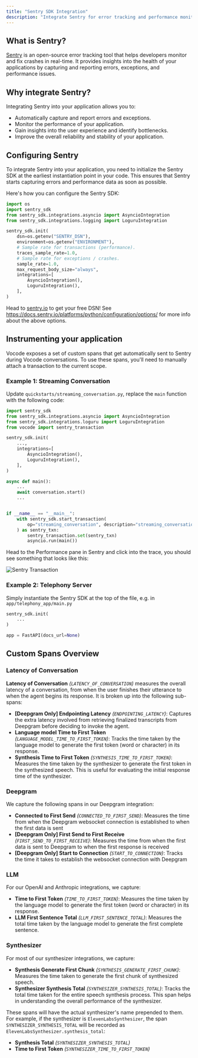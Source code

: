 ```yaml
---
title: "Sentry SDK Integration"
description: "Integrate Sentry for error tracking and performance monitoring"
---
```


## What is Sentry?

[Sentry](https://sentry.io/) is an open-source error tracking tool that helps developers monitor and fix crashes in real-time. It provides insights into the health of your applications by capturing and reporting errors, exceptions, and performance issues.

## Why integrate Sentry?

Integrating Sentry into your application allows you to:

- Automatically capture and report errors and exceptions.
- Monitor the performance of your application.
- Gain insights into the user experience and identify bottlenecks.
- Improve the overall reliability and stability of your application.

## Configuring Sentry

To integrate Sentry into your application, you need to initialize the Sentry SDK at the earliest instantiation point in your code. This ensures that Sentry starts capturing errors and performance data as soon as possible.

Here's how you can configure the Sentry SDK:

```python
import os
import sentry_sdk
from sentry_sdk.integrations.asyncio import AsyncioIntegration
from sentry_sdk.integrations.logging import LoguruIntegration

sentry_sdk.init(
    dsn=os.getenv("SENTRY_DSN"),
    environment=os.getenv("ENVIRONMENT"),
    # Sample rate for transactions (performance).
    traces_sample_rate=1.0,
    # Sample rate for exceptions / crashes.
    sample_rate=1.0,
    max_request_body_size="always",
    integrations=[
        AsyncioIntegration(),
        LoguruIntegration(),
    ],
)
```

Head to [sentry.io](sentry.io) to get your free DSN! See https://docs.sentry.io/platforms/python/configuration/options/ for more info about the above options.

## Instrumenting your application

Vocode exposes a set of custom spans that get automatically sent to Sentry during Vocode conversations. To use these spans, you'll need to manually attach a transaction to the current scope.

### Example 1: Streaming Conversation

Update `quickstarts/streaming_conversation.py`, replace the `main` function with the following code:

```python
import sentry_sdk
from sentry_sdk.integrations.asyncio import AsyncioIntegration
from sentry_sdk.integrations.loguru import LoguruIntegration
from vocode import sentry_transaction

sentry_sdk.init(
    ...,
    integrations=[
        AsyncioIntegration(),
        LoguruIntegration(),
    ],
)

async def main():
    ...
    await conversation.start()
    ...


if __name__ == "__main__":
    with sentry_sdk.start_transaction(
        op="streaming_conversation", description="streaming_conversation"
    ) as sentry_txn:
        sentry_transaction.set(sentry_txn)
        asyncio.run(main())
```

Head to the Performance pane in Sentry and click into the trace, you should see something that looks like this:

![Sentry Transaction](/images/sentry.png)

### Example 2: Telephony Server

Simply instantiate the Sentry SDK at the top of the file, e.g. in `app/telephony_app/main.py`

```python
sentry_sdk.init(
    ...
)

app = FastAPI(docs_url=None)
```

## Custom Spans Overview

### Latency of Conversation

**Latency of Conversation** _(`LATENCY_OF_CONVERSATION`)_ measures the overall latency of a conversation, from when the user finishes their utterance to when the agent begins its response. It is broken up into the following sub-spans:

- **[Deepgram Only] Endpointing Latency** _(`ENDPOINTING_LATENCY`)_: Captures the extra latency involved from retrieving finalized transcripts from Deepgram before deciding to invoke the agent.
- **Language model Time to First Token** _(`LANGUAGE_MODEL_TIME_TO_FIRST_TOKEN`)_: Tracks the time taken by the language model to generate the first token (word or character) in its response.
- **Synthesis Time to First Token** _(`SYNTHESIS_TIME_TO_FIRST_TOKEN`)_: Measures the time taken by the synthesizer to generate the first token in the synthesized speech. This is useful for evaluating the initial response time of the synthesizer.

### Deepgram

We capture the following spans in our Deepgram integration:

- **Connected to First Send** _(`CONNECTED_TO_FIRST_SEND`)_: Measures the time from when the Deepgram websocket connection is established to when the first data is sent
- **[Deepgram Only] First Send to First Receive** _(`FIRST_SEND_TO_FIRST_RECEIVE`)_: Measures the time from when the first data is sent to Deepgram to when the first response is received
- **[Deepgram Only] Start to Connection** _(`START_TO_CONNECTION`)_: Tracks the time it takes to establish the websocket connection with Deepgram

### LLM

For our OpenAI and Anthropic integrations, we capture:

- **Time to First Token** _(`TIME_TO_FIRST_TOKEN`)_: Measures the time taken by the language model to generate the first token (word or character) in its response.
- **LLM First Sentence Total** _(`LLM_FIRST_SENTENCE_TOTAL`)_: Measures the total time taken by the language model to generate the first complete sentence.

### Synthesizer

For most of our synthesizer integrations, we capture:

- **Synthesis Generate First Chunk** _(`SYNTHESIS_GENERATE_FIRST_CHUNK`)_: Measures the time taken to generate the first chunk of synthesized speech.
- **Synthesizer Synthesis Total** _(`SYNTHESIZER_SYNTHESIS_TOTAL`)_: Tracks the total time taken for the entire speech synthesis process. This span helps in understanding the overall performance of the synthesizer.

These spans will have the actual synthesizer's name prepended to them. For example, if the synthesizer is `ElevenLabsSynthesizer`, the span `SYNTHESIZER_SYNTHESIS_TOTAL` will be recorded as `ElevenLabsSynthesizer.synthesis_total`:

- **Synthesis Total** _(`SYNTHESIZER_SYNTHESIS_TOTAL`)_
- **Time to First Token** _(`SYNTHESIZER_TIME_TO_FIRST_TOKEN`)_
